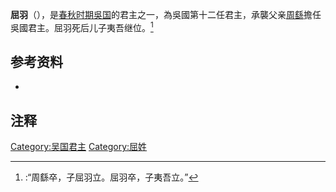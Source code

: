 '''屈羽'''（{{Bd|？||？}}），是[[春秋时期|春秋时期]][[吳国|吳国]]的君主之一，為吳國第十二任君主，承襲父亲[[周繇|周繇]]擔任吳國君主。屈羽死后儿子夷吾继位。<ref>{{Wikisource history|史記|031|吳太伯世家}}:“周繇卒，子屈羽立。屈羽卒，子夷吾立。”</ref>

{{start box}}
{{s-before|[[吳周繇|吳周繇]]}}
{{s-title|[[春秋时期|春秋]][[吳國|吳國]]君主}}
{{s-after|[[吳夷吾|吳夷吾]]}}
{{end box}}

{{吳國君主}}

==参考资料==
*{{Wikisource history|史記|031|吳太伯世家}}

==注释==
{{Reflist}}

[[Category:吴国君主|Category:吴国君主]]
[[Category:屈姓|Category:屈姓]]